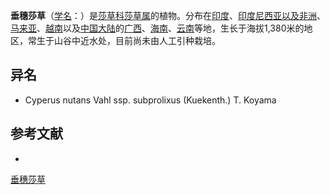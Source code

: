 {{Speciesbox
| name = 垂穗莎草
| status = 
| status_system = 
| image =
| genus = Cyperus
| species = nutans
| authority = Vahl
}}

'''垂穗莎草'''（[[学名|学名]]：{{lang|la|''Cyperus nutans''}}）是[[莎草科|莎草科]][[莎草属|莎草属]]的植物。分布在[[印度|印度]]、[[印度尼西亚以及非洲|印度尼西亚以及非洲]]、[[马来亚|马来亚]]、[[越南|越南]]以及[[中国大陆|中国大陆]]的[[广西|广西]]、[[海南|海南]]、[[云南|云南]]等地，生长于海拔1,380米的地区，常生于山谷中近水处，目前尚未由人工引种栽培。

== 异名 ==
* Cyperus nutans Vahl ssp. subprolixus (Kuekenth.) T. Koyama

== 参考文献 ==
<div class="references-small">
* {{cite web| url =http://www.bioinfo.cn/db05/KmzwSpecies.php?action=view&id=6895| title =垂穗莎草| work =《中国高等植物数据库全库》| publisher =中国科学院微生物研究所| author =昆明植物研究所| accessdate =2009-02-24| deadurl =yes| archiveurl =https://web.archive.org/web/20160305003203/http://www.bioinfo.cn/db05/KmzwSpecies.php?action=view&id=6895| archivedate =2016-03-05}}
</div>
{{Taxonbar|from=Q10929004}}

[[Category:莎草属|垂穗莎草]]


{{植物小作品}}